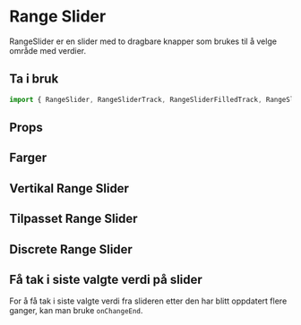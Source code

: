 
<Meta title="Komponenter/Range Slider" />

# Range Slider

RangeSlider er en slider med to dragbare knapper som brukes til å velge område med verdier.

## Ta i bruk

```jsx
import { RangeSlider, RangeSliderTrack, RangeSliderFilledTrack, RangeSliderThumb } from "@kvib/react";
```

## Props

<Canvas of={RangeSliderStories.RangeSlider} />
<Controls of={RangeSliderStories.RangeSlider} />

## Farger

<Canvas of={RangeSliderStories.RangeSliderColors} />

## Vertikal Range Slider

<Canvas of={RangeSliderStories.RangeSliderOrientation} />

## Tilpasset Range Slider

<Canvas of={RangeSliderStories.RangeSliderCustomizing} />

## Discrete Range Slider

<Canvas of={RangeSliderStories.RangeSliderDiscrete} />

## Få tak i siste valgte verdi på slider

For å få tak i siste valgte verdi fra slideren etter den har blitt oppdatert flere ganger, kan man bruke `onChangeEnd`.

```jsx
<RangeSlider aria-label={["min", "max"]} onChangeEnd={(val) => console.log(val)}>
  <RangeSliderTrack>
    <RangeSliderFilledTrack />
  </RangeSliderTrack>
  <RangeSliderThumb index={0} />
  <RangeSliderThumb index={1} />
</RangeSlider>
```
